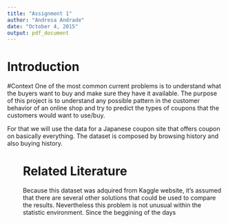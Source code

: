 ```yaml
---
title: "Assignment 1"
author: "Andresa Andrade"
date: "October 4, 2015"
output: pdf_document
---
```



<div id="toc">
<ul><li>


# <a href="#toc_1">Introduction</a>
#Context
One of the most common current problems is to understand what the buyers want to buy and make sure they have it available. The purpose of this project is to understand any possible pattern in the customer behavior of an online shop and try to predict the types of coupons that the customers would want to use/buy. 

For that we will use the data for a Japanese coupon site that offers coupon on basically everything. The dataset is composed by browsing history and also buying history.
<ul> <li>

<ul><li>


# <a href="#toc_1">Related Literature</a>

Because this dataset was adquired from Kaggle website, it's assumed that there are several other solutions that could be used to compare the results. Nevertheless this problem is not unusual within the statistic environment. Since the beggining of the days

<ul> <li>
</div>